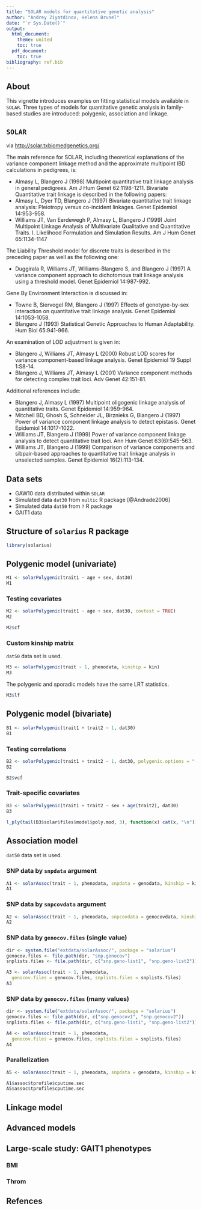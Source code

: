 ```yaml
---
title: "SOLAR models for quantitative genetic analysis"
author: "Andrey Ziyatdinov, Helena Brunel"
date: "`r Sys.Date()`"
output:
  html_document:
    theme: united
    toc: true
  pdf_document:
    toc: true
bibliography: ref.bib
---
```


## About

This vignette introduces examples on fitting statistical models available in `SOLAR`.
Three types of models for quantitative genetic analysis in family-based studies are introduced:
polygenic, association and linkage.


## `SOLAR`

via [http://solar.txbiomedgenetics.org/](http://solar.txbiomedgenetics.org/)

The main reference for SOLAR, including theoretical explanations of the variance component linkage method and the approximate multipoint IBD calculations in pedigrees, is: 

* Almasy L, Blangero J (1998) Multipoint quantitative trait linkage analysis in general pedigrees. Am J Hum Genet 62:1198-1211.
Bivariate Quantitative trait linkage is described in the following papers:
* Almasy L, Dyer TD, Blangero J (1997) Bivariate quantitative trait linkage analysis: Pleiotropy versus co-incident linkages. Genet Epidemiol 14:953-958.
* Williams JT, Van Eerdewegh P, Almasy L, Blangero J (1999) Joint Multipoint Linkage Analysis of Multivariate Qualitative and Quantitative Traits. I. Likelihood Formulation and Simulation Results. Am J Hum Genet 65:1134-1147

The Liability Threshold model for discrete traits is described in the preceding paper as well as the following one:

* Duggirala R, Williams JT, Williams-Blangero S, and Blangero J (1997) A variance component approach to dichotomous trait linkage analysis using a threshold model. Genet Epidemiol 14:987-992.

Gene By Environment Interaction is discussed in:

* Towne B, Siervogel RM, Blangero J (1997) Effects of genotype-by-sex interaction on quantitative trait linkage analysis. Genet Epidemiol 14:1053-1058.
* Blangero J (1993) Statistical Genetic Approaches to Human Adaptability. Hum Biol 65:941-966.

An examination of LOD adjustment is given in:

* Blangero J, Williams JT, Almasy L (2000) Robust LOD scores for variance component-based linkage analysis. Genet Epidemiol 19 Suppl 1:S8-14.
* Blangero J, Williams JT, Almasy L (2001) Variance component methods for detecting complex trait loci. Adv Genet 42:151-81.

Additional references include:

* Blangero J, Almasy L (1997) Multipoint oligogenic linkage analysis of quantitative traits. Genet Epidemiol 14:959-964.
* Mitchell BD, Ghosh S, Schneider JL, Birznieks G, Blangero J (1997) Power of variance component linkage analysis to detect epistasis. Genet Epidemiol 14:1017-1022.
* Williams JT, Blangero J (1999) Power of variance component linkage analysis to detect quantitative trait loci. Ann Hum Genet 63(6):545-563.
* Williams JT, Blangero J (1999) Comparison of variance components and sibpair-based approaches to quantitative trait linkage analysis in unselected samples. Genet Epidemiol 16(2):113-134.

## Data sets

* GAW10 data distributed within `SOLAR`
* Simulated data `dat30` from `multic` R package [@Andrade2006]
* Simulated data `dat50` from `?` R package
* GAIT1 data 

## Structure of `solarius` R package 

```r
library(solarius)
```

## Polygenic model (univariate)

```r
M1 <- solarPolygenic(trait1 ~ age + sex, dat30)
M1
```

### Testing covariates

```r
M2 <- solarPolygenic(trait1 ~ age + sex, dat30, covtest = TRUE)
M2
```

```r
M2$cf
```

### Custom kinship matrix

`dat50` data set is used.

```r
M3 <- solarPolygenic(trait ~ 1, phenodata, kinship = kin)
M3
```

The polygenic and sporadic models have the same LRT statistics.

```r
M3$lf
```

## Polygenic model (bivariate)

```r
B1 <- solarPolygenic(trait1 + trait2 ~ 1, dat30)
B1
```

### Testing correlations

```r
B2 <- solarPolygenic(trait1 + trait2 ~ 1, dat30, polygenic.options = "-testrhoe -testrhog")
B2
```

```r
B2$vcf
```

### Trait-specific covariates

```r
B3 <- solarPolygenic(trait1 + trait2 ~ sex + age(trait2), dat30)
B3
```

```r
l_ply(tail(B3$solar$files$model$poly.mod, 3), function(x) cat(x, "\n"))

```

## Association model

`dat50` data set is used.

### SNP data by `snpdata` argument

```r
A1 <- solarAssoc(trait ~ 1, phenodata, snpdata = genodata, kinship = kin)
A1
```

### SNP data by `snpcovdata` argument

```r
A2 <- solarAssoc(trait ~ 1, phenodata, snpcovdata = genocovdata, kinship = kin)
A2
```


### SNP data by `genocov.files` (single value)
 
```r
dir <- system.file("extdata/solarAssoc/", package = "solarius")
genocov.files <- file.path(dir, "snp.genocov")
snplists.files <- file.path(dir, c("snp.geno-list1", "snp.geno-list2"))

A3 <- solarAssoc(trait ~ 1, phenodata, 
  genocov.files = genocov.files, snplists.files = snplists.files)
A3
```

### SNP data by `genocov.files` (many values)
 
```r
dir <- system.file("extdata/solarAssoc/", package = "solarius")
genocov.files <- file.path(dir, c("snp.genocov1", "snp.genocov2"))
snplists.files <- file.path(dir, c("snp.geno-list1", "snp.geno-list2"))

A4 <- solarAssoc(trait ~ 1, phenodata, 
  genocov.files = genocov.files, snplists.files = snplists.files)
A4
```

### Parallelization

```r
A5 <- solarAssoc(trait ~ 1, phenodata, snpdata = genodata, kinship = kin, cores = 2)
```

```r
A1$assoc$tprofile$cputime.sec
A5$assoc$tprofile$cputime.sec
```

## Linkage model

## Advanced models

## Large-scale study: GAIT1 phenotypes

### BMI

### Throm

## Refences
